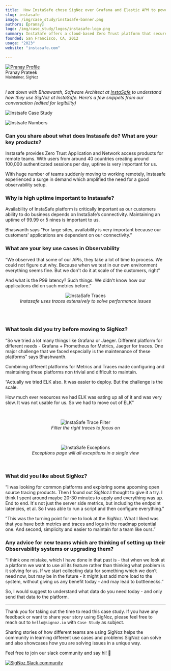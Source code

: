 ```yaml
---
title:  How InstaSafe chose SigNoz over Grafana and Elastic APM to power their observability needs
slug: instasafe
image: /img/case_study/instasafe-banner.png
authors: [pranay]
logo: /img/case_study/logos/instasafe-logo.png
summary: InstaSafe offers a cloud-based Zero Trust platform that secures remote access by connecting users to private applications without exposing the network.
founded: San Francisco, CA, 2012
usage: "2023"
website: "instasafe.com"

---
```


<head>
  <link rel="canonical" href="https://signoz.io/case-study/instasafe/"/>
  <meta property="og:image" content="https://signoz.io/img/case_study/instasafe-banner.png"/>
  <meta name ="twitter:image" content="https://signoz.io/img/case_study/instasafe-banner.png"/>

</head>

<div class="avatar">
  <a
    class="avatar__photo-link avatar__photo avatar__photo--lg"
    href="https://twitter.com/pranay01">
    <img
      alt="Pranay Profile"
      src="/img/authors/pranay_profile_pic.webp" />
  </a>
  <div class="avatar__intro">
    <div class="avatar__name">Pranay Prateek</div>
    <small class="avatar__subtitle">
      Maintainer, SigNoz
    </small>
  </div>
</div>

<br />


*I sat down with Bhaswanth, Software Architect at <a href = "https://instasafe.com" rel="noopener noreferrer nofollow" target="_blank" >InstaSafe</a> to understand how they use SigNoz at InstaSafe. Here’s a few snippets from our conversation (edited for legibility)*

![Instsafe Case Study](/img/case_study/instasafe-banner.webp)


![Instsafe Numbers](/img/case_study/instasafe-numbers.svg)


### Can you share about what does Instasafe do? What are your key products?

Instasafe provides Zero Trust Application and Network access products for remote teams. With users from around 40 countries creating around 100,000 authenticated sessions per day, uptime is very important for us.

With huge number of teams suddenly moving to working remotely, Instasafe experienced a surge in demand which amplified the need for a good observability setup.



### Why is high uptime important to Instasafe?

Availability of InstaSafe platform is critically important as our customers ability to do business depends on InstaSafe’s connectivity. Maintaining an uptime of 99.99 or 5 nines is important to us.

Bhaswanth says “For large sites, availability is very important because our customers' applications are dependent on our connectivity.”



### What are your key use cases in Observability

“We observed that some of our APIs, they take a lot of time to process. We could not figure out why. Because when we test in our own environment everything seems fine. But we don't do it at scale of the customers, right”

And what is the P99 latency? Such things. We didn't know how our applications did on such metrics before.”
<br />

<figure data-zoomable align='center'>
    <img src="/img/case_study/instasafe-sc-traces.webp" alt="InstaSafe Traces"/>
    <figcaption><i> Instasafe uses traces extensively to solve performance issues</i></figcaption>
</figure>

<br /><br />

### What tools did you try before moving to SigNoz?

“So we tried a lot many things like Grafana or Jaeger. Different platform for different needs - Grafana + Prometheus for Metrics, Jaeger for traces. One major challenge that we faced especially is the maintenance of these platforms” says Bhashwanth. 

Combining different platforms for Metrics and Traces made configuring and maintaining these platforms non trivial and difficult to maintain.

“Actually we tried ELK also. It was easier to deploy. But the challenge is the scale.

How much ever resources we had ELK was eating up all of it and was very slow. It was not usable for us. So we had to move out of ELK”

<br />

<figure data-zoomable align='center'>
    <img src="/img/case_study/instasafe-trace-filter.webp" alt="InstaSafe Trace Filter"/>
    <figcaption><i> Filter the right traces to focus on</i></figcaption>
</figure>

<br />


<figure data-zoomable align='center'>
    <img src="/img/case_study/instasafe-sc-exceptions.webp" alt="InstaSafe Exceptions"/>
    <figcaption><i> Exceptions page will all exceptions in a single view</i></figcaption>
</figure>

<br />

### What did you like about SigNoz?

 “I was looking for common platforms and exploring some upcoming open source tracing products. Then I found out SigNoz.I thought to give it a try. I think I spent around maybe 20-30 minutes to apply and everything was up. End to end. It's not just the server side metrics, but including the endpoint latencies, et al. 
So I was able to run a script and then configure everything.”

”This was the turning point for me to look at the SigNoz. What I liked was that you have both metrics and traces and logs in the roadmap potential one. And second, simplicity and easier to maintain for a team like ours.”

### Any advice for new teams which are thinking of setting up their Observability systems or upgrading them?

“I think one mistake, which I have done in that past is - that when we look at a platform we want to use all its feature rather than thinking what problem is it solving for us. If we start collecting data for something which we don’t need now, but may be in the future - it might just add more load to the system, without giving us any benefit today - and may lead to bottlenecks.” 

So, I would suggest to understand what data do you need today - and only send that data to the platform.



---

Thank you for taking out the time to read this case study. If you have any feedback or want to share your story using SigNoz, please feel free to reach out to `hello@signoz.io` with `Case Study` as subject.

Sharing stories of how different teams are using SigNoz helps the community in learning different use cases and problems SigNoz can solve and also showcases how you are solving issues in a unique way.

Feel free to join our slack community and say hi! 👋

[![SigNoz Slack community](/img/blog/common/join_slack_cta.webp)](https://signoz.io/slack)